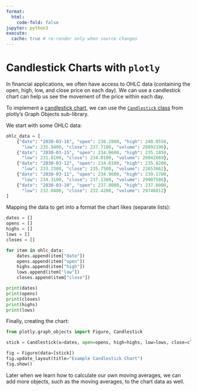```yaml
---
format:
  html:
    code-fold: false
jupyter: python3
execute:
  cache: true # re-render only when source changes
---
```


# Candlestick Charts with `plotly`

In financial applications, we often have access to OHLC data (containing the open, high, low, and close price on each day). We can use a candlestick chart can help us see the movement of the price within each day.


To implement a [candlestick chart](ttps://plotly.com/python/candlestick-charts/), we can use the [`Candlestick` class](https://plotly.github.io/plotly.py-docs/generated/plotly.graph_objects.Candlestick.html) from plotly's Graph Objects sub-library.

We start with some OHLC data:

```python
ohlc_data = [
    {"date": "2030-03-16", "open": 236.2800, "high": 240.0550, 
      "low": 235.9400, "close": 237.7100, "volume": 28092196},
    {"date": "2030-03-15", "open": 234.9600, "high": 235.1850, 
      "low": 231.8100, "close": 234.8100, "volume": 26042669},
    {"date": "2030-03-12", "open": 234.0100, "high": 235.8200, 
      "low": 233.2300, "close": 235.7500, "volume": 22653662},
    {"date": "2030-03-11", "open": 234.9600, "high": 239.1700, 
      "low": 234.3100, "close": 237.1300, "volume": 29907586},
    {"date": "2030-03-10", "open": 237.0000, "high": 237.0000, 
      "low": 232.0400, "close": 232.4200, "volume": 29746812}
]
```

Mapping the data to get into a format the chart likes (separate lists):

```python
dates = []
opens = []
highs = []
lows = []
closes = []

for item in ohlc_data:
    dates.append(item["date"])
    opens.append(item["open"])
    highs.append(item["high"])
    lows.append(item["low"])
    closes.append(item["close"])

print(dates)
print(opens)
print(closes)
print(highs)
print(lows)
```

Finally, creating the chart:


```python
from plotly.graph_objects import Figure, Candlestick

stick = Candlestick(x=dates, open=opens, high=highs, low=lows, close=closes)

fig = Figure(data=[stick])
fig.update_layout(title="Example Candlestick Chart")
fig.show()
```

:::{.callout-note title="Foreshadowing"}
Later when we learn how to calculate our own moving averages, we can add more objects, such as the moving averages, to the chart data as well.
:::
